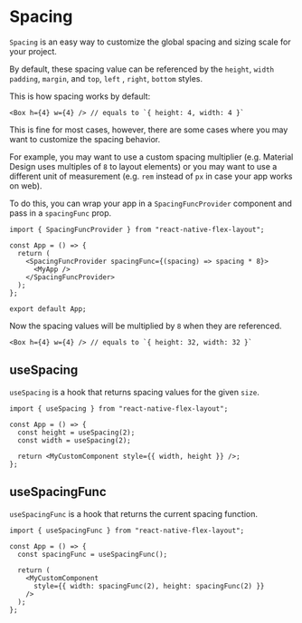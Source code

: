 
<Head>
  <title>Spacing | React Native Flex Layout</title>
  <meta
    name="description"
    content="Spacing is an easy way to customize the global spacing and sizing scale for your project."
  />
</Head>

# Spacing

`Spacing` is an easy way to customize the global spacing and sizing scale for your project.

By default, these spacing value can be referenced by the `height`, `width` `padding`, `margin`, and `top`, `left`
, `right`, `bottom` styles.

This is how spacing works by default:

```tsx
<Box h={4} w={4} /> // equals to `{ height: 4, width: 4 }`
```

This is fine for most cases, however, there are some cases where you may want to customize the spacing behavior.

For example, you may want to use a custom spacing multiplier (e.g. Material Design uses multiples of `8` to layout
elements) or you may want to use a different unit of measurement (e.g. `rem` instead of `px` in case your app works on
web).

To do this, you can wrap your app in a `SpacingFuncProvider` component and pass in a `spacingFunc` prop.

```tsx
import { SpacingFuncProvider } from "react-native-flex-layout";

const App = () => {
  return (
    <SpacingFuncProvider spacingFunc={(spacing) => spacing * 8}>
      <MyApp />
    </SpacingFuncProvider>
  );
};

export default App;
```

Now the spacing values will be multiplied by `8` when they are referenced.

```tsx
<Box h={4} w={4} /> // equals to `{ height: 32, width: 32 }`
```

## useSpacing

`useSpacing` is a hook that returns spacing values for the given `size`.

```tsx
import { useSpacing } from "react-native-flex-layout";

const App = () => {
  const height = useSpacing(2);
  const width = useSpacing(2);

  return <MyCustomComponent style={{ width, height }} />;
};
```

## useSpacingFunc

`useSpacingFunc` is a hook that returns the current spacing function.

```tsx
import { useSpacingFunc } from "react-native-flex-layout";

const App = () => {
  const spacingFunc = useSpacingFunc();

  return (
    <MyCustomComponent
      style={{ width: spacingFunc(2), height: spacingFunc(2) }}
    />
  );
};
```
